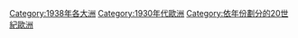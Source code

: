 {{portal|歐洲}}
{{Year by category
| m = 1
| c = 9
| d = 3
| y = 8
| cat = 歐洲
| sortkey = 1938年欧洲
| in = 
| parent = 依年份劃分的20世紀歐洲
| subcat = 1930年代歐洲
}}
{{Commons category|1938 in Europe}}

[[Category:1938年各大洲|Category:1938年各大洲]]
[[Category:1930年代歐洲|Category:1930年代歐洲]]
[[Category:依年份劃分的20世紀歐洲|Category:依年份劃分的20世紀歐洲]]